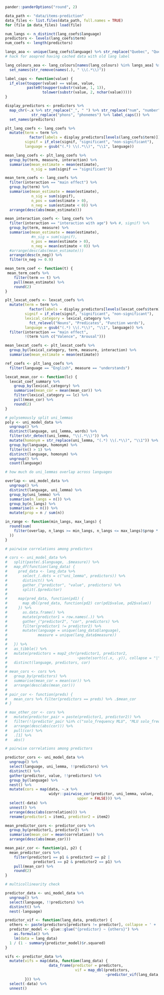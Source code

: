 ```r
pander::panderOptions("round", 2)

data_path <- "data/items-prediction"
data_files <- list.files(data_path, full.names = TRUE)
for (file in data_files) load(file)

num_langs <- n_distinct(lang_coefs$language)
predictors <- levels(lang_coefs$term)
num_coefs <- length(predictors)

langs_aoa <- unique(lang_coefs$language) %>% str_replace("Quebec", "Quebecois")
# hack for aoapred having cached data with old lang label

lang_colours_aoa <- lang_colours[names(lang_colours) %in% langs_aoa] %>%
  set_names(str_remove(names(.), " \\(.*\\)"))

label_caps <- function(value) {
  if_else(toupper(value) == value, value,
          paste0(toupper(substr(value, 1, 1)),
                 tolower(substr(value, 2, nchar(value)))))
}
```

```r
display_predictors <- predictors %>%
  map_chr(~.x %>% str_replace("_", " ") %>% str_replace("num", "number") %>%
            str_replace("phons", "phonemes") %>% label_caps()) %>%
  set_names(predictors)

plt_lang_coefs <- lang_coefs %>%
  mutate(term = term %>%
           factor(labels = display_predictors[levels(lang_coefs$term)]),
         signif = if_else(signif, "significant", "non-significant"),
         language = gsub("(.*) \\(.*\\)", "\\1", language))

mean_lang_coefs <- plt_lang_coefs %>%
  group_by(term, measure, interaction) %>%
  summarise(mean_estimate = mean(estimate),
            n_sig = sum(signif == "significant"))

mean_term_coefs <- lang_coefs %>%
  filter(interaction == "main effect") %>%
  group_by(term) %>%
  summarise(mean_estimate = mean(estimate),
            n_sig = sum(signif),
            n_pos = sum(estimate > 0),
            n_neg = sum(estimate < 0)) %>%
  arrange(desc(abs(mean_estimate)))

mean_interaction_coefs <- lang_coefs %>%
  filter(interaction == "interaction with age") %>% #, signif) %>%
  group_by(term, measure) %>%
  summarise(mean_estimate = mean(estimate),
            #n_sig = sum(signif),
            n_pos = mean(estimate > 0),
            n_neg = mean(estimate < 0)) %>%
  #arrange(desc(abs(mean_estimate)))
  arrange(desc(n_neg)) %>%
  filter(n_neg >= 0.9)

mean_term_coef <- function(t) {
 mean_term_coefs %>%
    filter(term == t) %>%
    pull(mean_estimate) %>%
    round(2)
}

plt_lexcat_coefs <- lexcat_coefs %>%
  mutate(term = term %>%
           factor(labels = display_predictors[levels(lexcat_coefs$term)]),
         signif = if_else(signif, "significant", "non-significant"),
         lexical_category = lexical_category %>%
           fct_relevel("Nouns", "Predicates", "Function words"),
         language = gsub("(.*) \\(.*\\)", "\\1", language)) %>%
  filter(interaction == "main effect",
         !(term %in% c("Valence", "Arousal")))

mean_lexcat_coefs <- plt_lexcat_coefs %>%
  group_by(lexical_category, term, measure, interaction) %>%
  summarise(mean_estimate = mean(estimate))

ref_coefs <- plt_lang_coefs %>%
  filter(language == "English", measure == "understands")

lexcat_mean_cor <- function(lc) {
  lexcat_coef_summary %>%
    group_by(lexical_category) %>%
    summarise(mean_cor = mean(mean_cor)) %>%
    filter(lexical_category == lc) %>%
    pull(mean_cor) %>%
    round(2)
}
```

```r
# polysemously split uni_lemmas
poly <- uni_model_data %>%
  ungroup() %>%
  distinct(language, uni_lemma, words) %>%
  filter(str_detect(uni_lemma, "\\(.*\\)")) %>%
  mutate(homonym = str_replace(uni_lemma, "(.*) \\(.*\\)", "\\1")) %>%
  group_by(language, homonym) %>%
  filter(n() > 1) %>%
  distinct(language, homonym) %>%
  ungroup() %>%
  count(language)
```

```r
# how much do uni_lemmas overlap across languages

overlap <- uni_model_data %>%
  ungroup() %>%
  distinct(language, uni_lemma) %>%
  group_by(uni_lemma) %>%
  summarise(n_langs = n()) %>%
  group_by(n_langs) %>%
  summarise(n = n()) %>%
  mutate(prop = n / sum(n))

in_range <- function(min_langs, max_langs) {
  round(sum(
    filter(overlap, n_langs >= min_langs, n_langs <= max_langs)$prop * 100
  ))
}
```

```r
# pairwise correlations among predictors

# cors <- uni_model_data %>%
#   split(paste(.$language, .$measure)) %>%
#   map_df(function(lang_data) {
#     pred_data <- lang_data %>%
#       select_(.dots = c("uni_lemma", predictors)) %>%
#       distinct() %>%
#       gather_("predictor", "value", predictors) %>%
#       split(.$predictor)
#     
#     map(pred_data, function(pd1) {
#       map_dbl(pred_data, function(pd2) cor(pd1$value, pd2$value))
#     }) %>%
#       as.data.frame() %>%
#       mutate(predictor1 = row.names(.)) %>%
#       gather_("predictor2", "cor", predictors) %>%
#       filter(predictor1 != predictor2) %>%
#       mutate(language = unique(lang_data$language),
#              measure = unique(lang_data$measure))
# 
#   }) %>%
#   as_tibble() %>%
#   mutate(predictors = map2_chr(predictor1, predictor2,
#                                ~paste(sort(c(.x, .y)), collapse = "|"))) %>%
#   distinct(language, predictors, cor)
# 
# mean_cors <- cors %>%
#   group_by(predictors) %>%
#   summarise(mean_cor = mean(cor)) %>%
#   arrange(desc(abs(mean_cor)))
# 
# pair_cor <- function(preds) {
#   mean_cors %>% filter(predictors == preds) %>% .$mean_cor
# }

# max_other_cor <- cors %>%
#   mutate(predictor_pair = paste(predictor1, predictor2)) %>%
#   filter(!(predictor_pair %in% c("solo_frequency MLU", "MLU solo_frequency"))) %>%
#   arrange(desc(abs(cor))) %>%
#   pull(cor) %>%
#   .[1] %>%
#   abs()
```

```r
# pairwise correlations among predictors

predictor_cors <- uni_model_data %>%
  ungroup() %>%
  select(language, uni_lemma, !!predictors) %>%
  distinct() %>%
  gather(predictor, value, !!predictors) %>%
  group_by(language) %>%
  nest() %>%
  mutate(cors = map(data, ~.x %>%
                    widyr::pairwise_cor(predictor, uni_lemma, value,
                                 upper = FALSE))) %>%
  select(-data) %>%
  unnest() %>%
  arrange(desc(abs(correlation))) %>%
  rename(predictor1 = item1, predictor2 = item2)

mean_predictor_cors <- predictor_cors %>%
  group_by(predictor1, predictor2) %>%
  summarise(mean_cor = mean(correlation)) %>%
  arrange(desc(abs(mean_cor)))

mean_pair_cor <- function(p1, p2) {
  mean_predictor_cors %>%
    filter(predictor1 == p1 & predictor2 == p2 |
             predictor1 == p2 & predictor2 == p1) %>%
    pull(mean_cor) %>%
    round(2)
}
```

```r
# multicollinearity check

predictor_data <- uni_model_data %>%
  ungroup() %>%
  select(language, !!predictors) %>%
  distinct() %>%
  nest(-language)

predictor_vif <- function(lang_data, predictor) {
  others <- paste(predictors[predictors != predictor], collapse = ' + ')
  predictor_model <- glue::glue("{predictor} ~ {others}") %>%
    as.formula() %>%
    lm(data = lang_data)
  1 / (1 - summary(predictor_model)$r.squared)
}

vifs <- predictor_data %>%
  mutate(vifs = map(data, function(lang_data) {
                    data_frame(predictor = predictors,
                                vif = map_dbl(predictors,
                                              ~predictor_vif(lang_data, .x)))
         })) %>%
  select(-data) %>%
  unnest()
```
